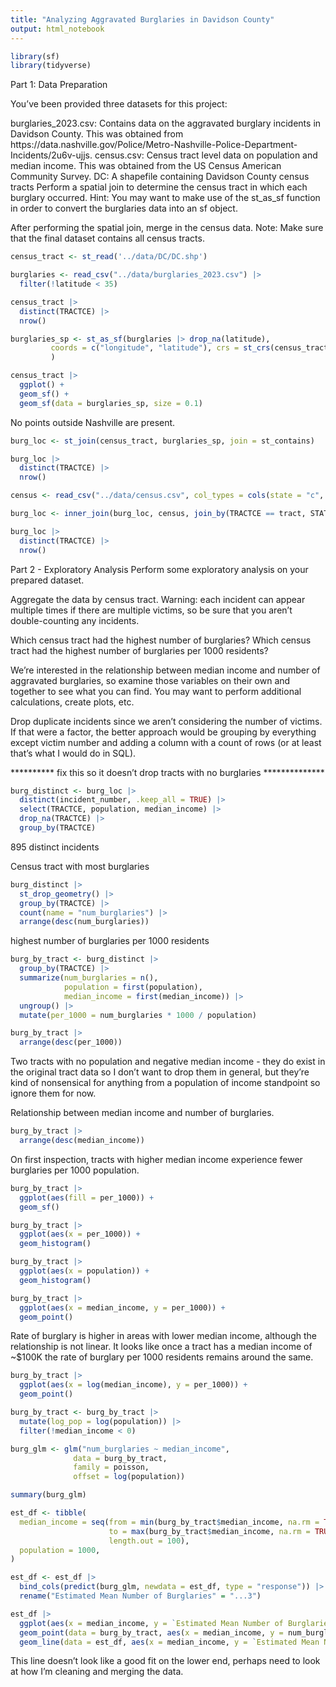 ```yaml
---
title: "Analyzing Aggravated Burglaries in Davidson County"
output: html_notebook
---
```


```r
library(sf)
library(tidyverse)
```

Part 1: Data Preparation

You've been provided three datasets for this project:

burglaries_2023.csv: Contains data on the aggravated burglary incidents in Davidson County. This was obtained from https://data.nashville.gov/Police/Metro-Nashville-Police-Department-Incidents/2u6v-ujjs.
census.csv: Census tract level data on population and median income. This was obtained from the US Census American Community Survey.
DC: A shapefile containing Davidson County census tracts
Perform a spatial join to determine the census tract in which each burglary occurred. Hint: You may want to make use of the st_as_sf function in order to convert the burglaries data into an sf object.

After performing the spatial join, merge in the census data. Note: Make sure that the final dataset contains all census tracts.

```r
census_tract <- st_read('../data/DC/DC.shp')
```

```r
burglaries <- read_csv("../data/burglaries_2023.csv") |> 
  filter(!latitude < 35)
```
```r
census_tract |> 
  distinct(TRACTCE) |> 
  nrow()
```

```r
burglaries_sp <- st_as_sf(burglaries |> drop_na(latitude),
         coords = c("longitude", "latitude"), crs = st_crs(census_tract)
         )
```

```r
census_tract |> 
  ggplot() +
  geom_sf() +
  geom_sf(data = burglaries_sp, size = 0.1)
```
No points outside Nashville are present.

```r
burg_loc <- st_join(census_tract, burglaries_sp, join = st_contains)
```

```r
burg_loc |> 
  distinct(TRACTCE) |> 
  nrow()
```

```r
census <- read_csv("../data/census.csv", col_types = cols(state = "c", county = "c"))
```

```r
burg_loc <- inner_join(burg_loc, census, join_by(TRACTCE == tract, STATEFP == state, COUNTYFP == county))
```

```r
burg_loc |> 
  distinct(TRACTCE) |> 
  nrow()
```






Part 2 - Exploratory Analysis
Perform some exploratory analysis on your prepared dataset.

Aggregate the data by census tract. Warning: each incident can appear multiple times if there are multiple victims, so be sure that you aren't double-counting any incidents.

Which census tract had the highest number of burglaries? Which census tract had the highest number of burglaries per 1000 residents?

We're interested in the relationship between median income and number of aggravated burglaries, so examine those variables on their own and together to see what you can find. You may want to perform additional calculations, create plots, etc.


Drop duplicate incidents since we aren't considering the number of victims. If that were a factor, the better approach would be grouping by everything except victim number and adding a column with a count of rows (or at least that's what I would do in SQL).

********** fix this so it doesn't drop tracts with no burglaries **************
```r
burg_distinct <- burg_loc |> 
  distinct(incident_number, .keep_all = TRUE) |> 
  select(TRACTCE, population, median_income) |> 
  drop_na(TRACTCE) |> 
  group_by(TRACTCE)
```
895 distinct incidents


Census tract with most burglaries
```r
burg_distinct |> 
  st_drop_geometry() |> 
  group_by(TRACTCE) |> 
  count(name = "num_burglaries") |> 
  arrange(desc(num_burglaries))
```


highest number of burglaries per 1000 residents
```r
burg_by_tract <- burg_distinct |> 
  group_by(TRACTCE) |> 
  summarize(num_burglaries = n(),
            population = first(population),
            median_income = first(median_income)) |> 
  ungroup() |> 
  mutate(per_1000 = num_burglaries * 1000 / population)
```

```r
burg_by_tract |> 
  arrange(desc(per_1000))
```
Two tracts with no population and negative median income - they do exist in the original tract data so I don't want to drop them in general, but they're kind of nonsensical for anything from a population of income standpoint so ignore them for now.

Relationship between median income and number of burglaries.
```r
burg_by_tract |> 
  arrange(desc(median_income))
```
On first inspection, tracts with higher median income experience fewer burglaries per 1000 population.

```r
burg_by_tract |> 
  ggplot(aes(fill = per_1000)) +
  geom_sf()
```

```r
burg_by_tract |> 
  ggplot(aes(x = per_1000)) +
  geom_histogram()
```

```r
burg_by_tract |> 
  ggplot(aes(x = population)) +
  geom_histogram()
```

```r
burg_by_tract |> 
  ggplot(aes(x = median_income, y = per_1000)) +
  geom_point()
```
Rate of burglary is higher in areas with lower median income, although the relationship is not linear. It looks like once a tract has a median income of ~$100K the rate of burglary per 1000 residents remains around the same.

```r
burg_by_tract |> 
  ggplot(aes(x = log(median_income), y = per_1000)) +
  geom_point()
```



```r
burg_by_tract <- burg_by_tract |> 
  mutate(log_pop = log(population)) |> 
  filter(!median_income < 0)
```

```r
burg_glm <- glm("num_burglaries ~ median_income",
              data = burg_by_tract,
              family = poisson,
              offset = log(population))
```

```r
summary(burg_glm)
```

```r
est_df <- tibble(
  median_income = seq(from = min(burg_by_tract$median_income, na.rm = TRUE),
                      to = max(burg_by_tract$median_income, na.rm = TRUE),
                      length.out = 100),
  population = 1000,
)

est_df <- est_df |> 
  bind_cols(predict(burg_glm, newdata = est_df, type = "response")) |> 
  rename("Estimated Mean Number of Burglaries" = "...3")

est_df |> 
  ggplot(aes(x = median_income, y = `Estimated Mean Number of Burglaries`)) +
  geom_point(data = burg_by_tract, aes(x = median_income, y = num_burglaries)) +
  geom_line(data = est_df, aes(x = median_income, y = `Estimated Mean Number of Burglaries`))
```

This line doesn't look like a good fit on the lower end, perhaps need to look at how I'm cleaning and merging the data.
